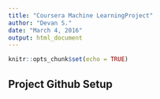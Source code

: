 ```yaml
---
title: "Coursera Machine LearningProject"
author: "Devan S."
date: "March 4, 2016"
output: html_document
---
```


```r
knitr::opts_chunk$set(echo = TRUE)
```

## Project Github Setup